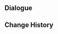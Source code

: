 {{Genius Invokation TCG Stage
|title        = Yanfei: Friendly
|type         = Friendly Fracas
|group        = Invitation Board
|character    = Yanfei
|requirement  = 1
|introduction = "Rules, logic, and exceptions... Once I've grasped these three major aspects, there's no match I can't take with ease!"<br>Hint: Yanfei's deck is based around Food and Charged Attacks. She will attempt to make full use of low-cost Food and deal high DMG with characters who use Charged Attacks.
|objective_1  = Achieve victory
|reward_1     = Yanfei*1
|objective_2  = Achieve victory within 6 Rounds
|reward_2     = Right of Final Interpretation*1
|objective_3  = Win with less than 2 characters defeated
|reward_3     = Right of Final Interpretation*1
|lineup       = Yanfei;Klee;Beidou
|action       = Right of Final Interpretation;Right of Final Interpretation;Witch's Scorching Hat;Witch's Scorching Hat;Skyward Atlas;Skyward Atlas;Elemental Resonance: Woven Flames;Elemental Resonance: Woven Flames;Elemental Resonance: Fervent Flames;Elemental Resonance: Fervent Flames;Parametric Transformer;Parametric Transformer;Northern Smoked Chicken;Northern Smoked Chicken;The Legend of Vennessa;The Legend of Vennessa;Heavy Strike;Heavy Strike;Chef Mao;Chef Mao;NRE;NRE;Sweet Madame;Sweet Madame;Jueyun Guoba;Jueyun Guoba;Sashimi Platter;Sashimi Platter;The Bestest Travel Companion!;The Bestest Travel Companion!
}}

==Dialogue==
{{Transclude|Genius Invokation TCG/Stage/Yanfei|Friendly Fracas}}

==Change History==
{{Change History|3.8}}